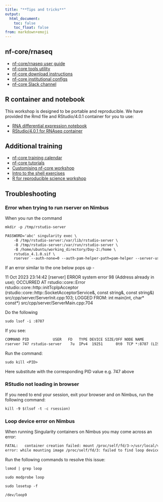 ```yaml
---
title: "**Tips and tricks**"
output:
  html_document:
    toc: false
    toc_float: false
from: markdown+emoji
---
```


## nf-core/rnaseq 

* [nf-core/rnaseq user guide](https://nf-co.re/rnaseq/3.12.0)
* [nf-core tools utility](https://nf-co.re/tools)
* [nf-core download instructions](https://nf-co.re/tools#downloading-pipelines-for-offline-use)
* [nf-core institutional configs](https://nf-co.re/configs)
* [nf-core Slack channel](https://nf-co.re/join/slack/)

## R container and notebook  

This workshop is designed to be portable and reproducible. We have provided the Rmd file and RStudio/4.0.1 container for you to use:

* [RNA differential expression notebook](https://github.com/Sydney-Informatics-Hub/rna-differential-expression-Rnotebook)
* [RStudio/4.0.1 for RNAseq container](https://github.com/Sydney-Informatics-Hub/Rstudio-rnaseq-contained)

## Additional training 

* [nf-core training calendar](https://nf-co.re/events/training)
* [nf-core tutorials](https://nf-co.re/docs/usage/tutorials)
* [Customising nf-core workshop](https://sydney-informatics-hub.github.io/customising-nfcore-workshop/)
* [Intro to the shell exercises](https://linuxjourney.com/lesson/the-shell)
* [R for reproducible science workshop](https://swcarpentry.github.io/r-novice-gapminder/index.html)

## Troubleshooting 

### Error when trying to run rserver on Nimbus

When you run the command
```default
mkdir -p /tmp/rstudio-server  

PASSWORD='abc' singularity exec \  
    -B /tmp/rstudio-server:/var/lib/rstudio-server \  
    -B /tmp/rstudio-server:/var/run/rstudio-server \  
    -B /home/ubuntu/working_directory/Day-2:/home \   
    rstudio_4.1.0.sif \  
    rserver --auth-none=0 --auth-pam-helper-path=pam-helper --server-user ubuntu  

```
If an error similar to the one below pops up - 

::: {.callout-note appearance="simple"}
11 Oct 2023 23:14:42 [rserver] ERROR system error 98 (Address already in use); OCCURRED AT   rstudio::core::Error rstudio::core::http::initTcpIpAcceptor (rstudio::core::http::SocketAcceptorService<rstudio_boost::asio::ip::tcp>&, const string&, const string&) src/cpp/server/ServerInit.cpp:103; LOGGED FROM: int main(int, char* const*) src/cpp/server/ServerMain.cpp:704
:::

Do the following
```default
sudo lsof -i :8787
```

If you see:
```default
COMMAND PID           USER   FD   TYPE DEVICE SIZE/OFF NODE NAME
rserver 747 rstudio-server    7u  IPv4  19251      0t0  TCP *:8787 (LISTEN)
```

Run the command: 
```default
sudo kill <PID> 
```
Here substitute <PID> with the corresponding PID value e.g. 747 above

### RStudio not loading in browser

If you need to end your session, exit your browser and on Nimbus, run the following command:

```default
kill -9 $(lsof -t -c rsession)
```

### Loop device error on Nimbus

When running Singularity containers on Nimbus you may come across an error:
```default
FATAL:   container creation failed: mount /proc/self/fd/3->/usr/local/var/singularity/mnt/session/rootfs 
error: while mounting image /proc/self/fd/3: failed to find loop device: could not attach image file to loop device: no loop devices available
```
Run the following commands to resolve this issue: 
```default
lsmod | grep loop
```
```default
sudo modprobe loop
```
```default
sudo losetup -f
```
```default
/dev/loop9
```